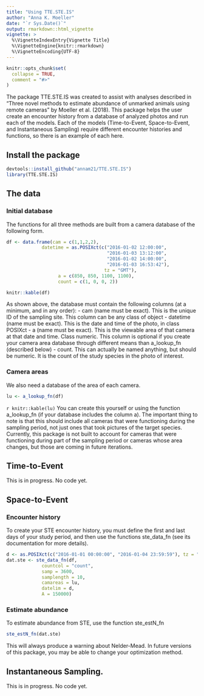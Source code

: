 ```yaml
---
title: "Using TTE.STE.IS"
author: "Anna K. Moeller"
date: "`r Sys.Date()`"
output: rmarkdown::html_vignette
vignette: >
  %\VignetteIndexEntry{Vignette Title}
  %\VignetteEngine{knitr::rmarkdown}
  %\VignetteEncoding{UTF-8}
---
```


```r
knitr::opts_chunk$set(
  collapse = TRUE,
  comment = "#>"
)
```

The package TTE.STE.IS was created to assist with analyses described in "Three novel methods to estimate abundance of unmarked animals using remote cameras" by Moeller et al. (2018). This package helps the user create an encounter history from a database of analyzed photos and run each of the models. Each of the models (Time-to-Event, Space-to-Event, and Instantaneous Sampling) require different encounter histories and functions, so there is an example of each here. 

## Install the package
```r
devtools::install_github("annam21/TTE.STE.IS")
library(TTE.STE.IS)
```


## The data

### Initial database

The functions for all three methods are built from a camera database of the following form. 
```r
df <- data.frame(cam = c(1,1,2,2),
             datetime = as.POSIXct(c("2016-01-02 12:00:00",
                                     "2016-01-03 13:12:00",
                                     "2016-01-02 14:00:00",
                                     "2016-01-03 16:53:42"),
                                    tz = "GMT"),
                   a = c(850, 850, 1100, 1100),
                   count = c(1, 0, 0, 2))

knitr::kable(df)
```

As shown above, the database must contain the following columns (at a minimum, and in any order):
 - cam (name must be exact). This is the unique ID of the sampling site. This column can be any class of object
 - datetime (name must be exact). This is the date and time of the photo, in class POSIXct
 - a (name must be exact). This is the viewable area of that camera at that date and time. Class numeric. This column is optional if you create your camera area database through different means than a_lookup_fn (described below)
 - count. This can actually be named anything, but should be numeric. It is the count of the study species in the photo of interest. 
 
### Camera areas 
We also need a database of the area of each camera.
```r
lu <- a_lookup_fn(df)
```

`r knitr::kable(lu)`
You can create this yourself or using the function a_lookup_fn (if your database includes the column a). The important thing to note is that this should include all cameras that were functioning during the sampling period, not just ones that took pictures of the target species. Currently, this package is not built to account for cameras that were functioning during part of the sampling period or cameras whose area changes, but those are coming in future iterations.  

## Time-to-Event
This is in progress. No code yet.

## Space-to-Event
### Encounter history
To create your STE encounter history, you must define the first and last days of your study period, and then use the functions ste_data_fn (see its documentation for more details).
```r
d <- as.POSIXct(c("2016-01-01 00:00:00", "2016-01-04 23:59:59"), tz = "GMT")
dat.ste <- ste_data_fn(df,
             countcol = "count",
             samp = 3600,
             samplength = 10,
             camareas = lu,
             datelim = d,
             A = 150000)
```

### Estimate abundance
To estimate abundance from STE, use the function ste_estN_fn
```r
ste_estN_fn(dat.ste)
```
This will always produce a warning about Nelder-Mead. In future versions of this package, you may be able to change your optimization method. 


## Instantaneous Sampling.
This is in progress. No code yet. 


